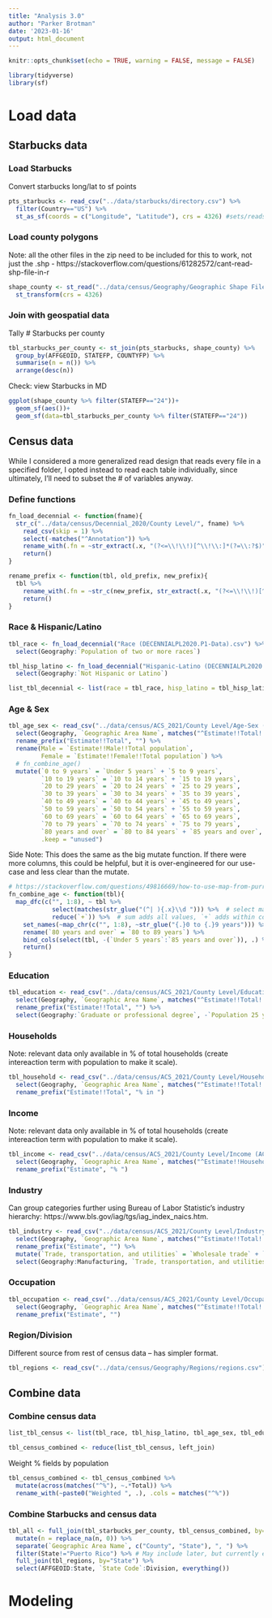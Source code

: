 ```yaml
---
title: "Analysis 3.0"
author: "Parker Brotman"
date: '2023-01-16'
output: html_document
---
```


```r
knitr::opts_chunk$set(echo = TRUE, warning = FALSE, message = FALSE)
```

```r
library(tidyverse)
library(sf)
```

# Load data

## Starbucks data

### Load Starbucks
Convert starbucks long/lat to sf points
```r
pts_starbucks <- read_csv("../data/starbucks/directory.csv") %>%
  filter(Country=="US") %>% 
  st_as_sf(coords = c("Longitude", "Latitude"), crs = 4326) #sets/reads format to WGS 84
```

### Load county polygons
Note: all the other files in the zip need to be included for this to work, not just the .shp -  https://stackoverflow.com/questions/61282572/cant-read-shp-file-in-r
```r
shape_county <- st_read("../data/census/Geography/Geographic Shape Files/cb_2018_us_county_500k.shp") %>%
  st_transform(crs = 4326)
```


### Join with geospatial data
Tally # Starbucks per county
```r
tbl_starbucks_per_county <- st_join(pts_starbucks, shape_county) %>%
  group_by(AFFGEOID, STATEFP, COUNTYFP) %>% 
  summarise(n = n()) %>% 
  arrange(desc(n))
```

Check: view Starbucks in MD
```r
ggplot(shape_county %>% filter(STATEFP=="24"))+
  geom_sf(aes())+
  geom_sf(data=tbl_starbucks_per_county %>% filter(STATEFP=="24"))
```


## Census data

While I considered a more generalized read design that reads every file in a specified folder, I opted instead to read each table individually, since ultimately, I'll need to subset the # of variables anyway.

### Define functions
```r
fn_load_decennial <- function(fname){
  str_c("../data/census/Decennial_2020/County Level/", fname) %>% 
    read_csv(skip = 1) %>% 
    select(-matches("^Annotation")) %>% 
    rename_with(.fn = ~str_extract(.x, "(?<=\\!\\!)[^\\!\\:]*(?=\\:?$)"), .cols = starts_with("!")) %>% # Preceded by !!, some number of non-!: characters, followed by end line or : + end 
    return()
}
```

```r
rename_prefix <- function(tbl, old_prefix, new_prefix){
  tbl %>% 
    rename_with(.fn = ~str_c(new_prefix, str_extract(.x, "(?<=\\!\\!)[^\\!\\:]*(?=\\:?$)")), .cols = starts_with(old_prefix)) %>% 
    return()
}
```


### Race & Hispanic/Latino
```r
tbl_race <- fn_load_decennial("Race (DECENNIALPL2020.P1-Data).csv") %>% 
  select(Geography:`Population of two or more races`)

tbl_hisp_latino <- fn_load_decennial("Hispanic-Latino (DECENNIALPL2020.P2-Data).csv") %>% 
  select(Geography:`Not Hispanic or Latino`)

list_tbl_decennial <- list(race = tbl_race, hisp_latino = tbl_hisp_latino)
```


### Age & Sex

```r
tbl_age_sex <- read_csv("../data/census/ACS_2021/County Level/Age-Sex (ACSST5Y2021.S0101-Data).csv", skip = 1) %>% 
  select(Geography, `Geographic Area Name`, matches("^Estimate!!Total!!Total population!!AGE"), matches("^Estimate!!(Male|Female)!!Total population$")) %>% 
  rename_prefix("Estimate!!Total", "") %>% 
  rename(Male = `Estimate!!Male!!Total population`,
         Female = `Estimate!!Female!!Total population`) %>% 
  # fn_combine_age()
  mutate(`0 to 9 years` = `Under 5 years` + `5 to 9 years`,
         `10 to 19 years` = `10 to 14 years` + `15 to 19 years`,
         `20 to 29 years` = `20 to 24 years` + `25 to 29 years`,
         `30 to 39 years` = `30 to 34 years` + `35 to 39 years`,
         `40 to 49 years` = `40 to 44 years` + `45 to 49 years`,
         `50 to 59 years` = `50 to 54 years` + `55 to 59 years`,
         `60 to 69 years` = `60 to 64 years` + `65 to 69 years`,
         `70 to 79 years` = `70 to 74 years` + `75 to 79 years`,
         `80 years and over` = `80 to 84 years` + `85 years and over`,
         .keep = "unused")
```

Side Note: This does the same as the big mutate function. If there were more columns, this could be helpful, but it is over-engineered for our use-case and less clear than the mutate.
```r
# https://stackoverflow.com/questions/49816669/how-to-use-map-from-purrr-with-dplyrmutate-to-create-multiple-new-columns-base
fn_combine_age <- function(tbl){
  map_dfc(c("", 1:8), ~ tbl %>%
            select(matches(str_glue("(^| ){.x}\\d "))) %>%  # select matching column pairs
            reduce(`+`)) %>%  # sum adds all values, `+` adds within column
    set_names(~map_chr(c("", 1:8), ~str_glue("{.}0 to {.}9 years"))) %>%
    rename(`80 years and over` = `80 to 89 years`) %>%
    bind_cols(select(tbl, -(`Under 5 years`:`85 years and over`)), .) %>%
    return()
}
```

### Education
```r
tbl_education <- read_csv("../data/census/ACS_2021/County Level/Education (ACSST5Y2021.S1501-Data).csv", skip = 1) %>% 
  select(Geography, `Geographic Area Name`, matches("^Estimate!!Total!!AGE BY EDUCATIONAL ATTAINMENT!!Population 25 years and over")) %>% 
  rename_prefix("Estimate!!Total", "") %>% 
  select(Geography:`Graduate or professional degree`, -`Population 25 years and over`)
```

### Households
Note: relevant data only available in % of total households (create intereaction term with population to make it scale).
```r
tbl_household <- read_csv("../data/census/ACS_2021/County Level/Household (ACSST5Y2021.S1101-Data).csv", skip = 1) %>% 
  select(Geography, `Geographic Area Name`, matches("^Estimate!!Total!!Total Households!!UNITS IN STRUCTURE|^Estimate!!Total!!Total Households!!HOUSING TENURE")) %>% 
  rename_prefix("Estimate!!Total", "% in ")
```

### Income
Note: relevant data only available in % of total households (create intereaction term with population to make it scale).
```r
tbl_income <- read_csv("../data/census/ACS_2021/County Level/Income (ACSST5Y2021.S1901-Data).csv", skip = 1) %>% 
  select(Geography, `Geographic Area Name`, matches("^Estimate!!Households!!Total"), -`Estimate!!Households!!Total`) %>% 
  rename_prefix("Estimate", "% ")
```

### Industry
Can group categories further using Bureau of Labor Statistic's industry hierarchy:
https://www.bls.gov/iag/tgs/iag_index_naics.htm.
```r
tbl_industry <- read_csv("../data/census/ACS_2021/County Level/Industry (ACSST5Y2021.S2403-Data).csv", skip = 1) %>% 
  select(Geography, `Geographic Area Name`, matches("^Estimate!!Total!!.+$"), -matches("^Estimate!!Total!!.+!!.+!!.+$")) %>%  #only selecting one layer deep in specificity
  rename_prefix("Estimate", "") %>% 
  mutate(`Trade, transportation, and utilities` = `Wholesale trade` + `Retail trade` + `Transportation and warehousing, and utilities`, .keep="unused") %>% 
  select(Geography:Manufacturing, `Trade, transportation, and utilities`, everything())
```


### Occupation

```r
tbl_occupation <- read_csv("../data/census/ACS_2021/County Level/Occupation (ACSST5Y2021.S2401-Data).csv", skip = 1) %>% 
  select(Geography, `Geographic Area Name`, matches("^Estimate!!Total!!.+$"), -matches("^Estimate!!Total!!.+!!.+!!.+$")) %>%  #only selecting one layer deep in specificity
  rename_prefix("Estimate", "")
```


### Region/Division
Different source from rest of census data -- has simpler format.
```r
tbl_regions <- read_csv("../data/census/Geography/Regions/regions.csv")
```


## Combine data

### Combine census data
```r
list_tbl_census <- list(tbl_race, tbl_hisp_latino, tbl_age_sex, tbl_education, tbl_household, tbl_income, tbl_industry, tbl_occupation)

tbl_census_combined <- reduce(list_tbl_census, left_join)
```

Weight % fields by population
```r
tbl_census_combined <- tbl_census_combined %>% 
  mutate(across(matches("^%"), ~.*Total)) %>% 
  rename_with(~paste0("Weighted ", .), .cols = matches("^%"))
```

### Combine Starbucks and census data
```r
tbl_all <- full_join(tbl_starbucks_per_county, tbl_census_combined, by=c("AFFGEOID"="Geography")) %>%
  mutate(n = replace_na(n, 0)) %>% 
  separate(`Geographic Area Name`, c("County", "State"), ", ") %>% 
  filter(State!="Puerto Rico") %>% # May include later, but currently excluding to limit complexity
  full_join(tbl_regions, by="State") %>% 
  select(AFFGEOID:State, `State Code`:Division, everything())
```


# Modeling

